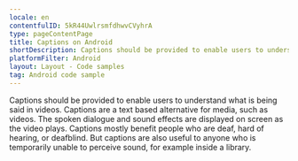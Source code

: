 ```yaml
---
locale: en
contentfulID: 5kR44UwlrsmfdhwvCVyhrA
type: pageContentPage
title: Captions on Android
shortDescription: Captions should be provided to enable users to understand what is being said in videos.
platformFilter: Android
layout: Layout - Code samples
tag: Android code sample
---
```


Captions should be provided to enable users to understand what is being said in videos. Captions are a text based alternative for media, such as videos. The spoken dialogue and sound effects are displayed on screen as the video plays. Captions mostly benefit people who are deaf, hard of hearing, or deafblind. But captions are also useful to anyone who is temporarily unable to perceive sound, for example inside a library.

<CodeSample id="media-captions" locale="en" platform="android"/>